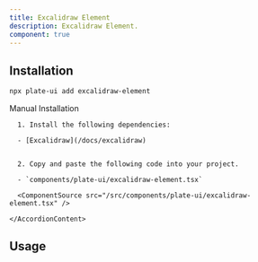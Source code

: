 ```yaml
---
title: Excalidraw Element
description: Excalidraw Element.
component: true
---
```


[//]: # (<ComponentExample src="/src/components/examples/PlaygroundDemo.tsx">)
[//]: # (  <PlaygroundDemo />)
[//]: # (</ComponentExample>)

## Installation

```bash
npx plate-ui add excalidraw-element
```

<Accordion type="single" collapsible>
  <AccordionItem value="manual-installation">
    <AccordionTrigger>Manual Installation</AccordionTrigger>
    <AccordionContent>

      1. Install the following dependencies:

      - [Excalidraw](/docs/excalidraw)


      2. Copy and paste the following code into your project.

      - `components/plate-ui/excalidraw-element.tsx`

      <ComponentSource src="/src/components/plate-ui/excalidraw-element.tsx" />

    </AccordionContent>

  </AccordionItem>
</Accordion>

## Usage

```tsx
```

```tsx
```